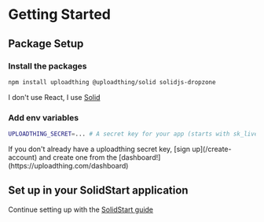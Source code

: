 
# Getting Started

## Package Setup

<Steps>

### Install the packages

```bash copy
npm install uploadthing @uploadthing/solid solidjs-dropzone
```

I don't use React, I use [Solid](/solidstart)

### Add env variables

```bash copy
UPLOADTHING_SECRET=... # A secret key for your app (starts with sk_live_)
```

<Callout type="warning">
  If you don't already have a uploadthing secret key, [sign up](/create-account) and create one from
  the [dashboard!](https://uploadthing.com/dashboard)
</Callout>
</Steps>

## Set up in your SolidStart application

Continue setting up with the [SolidStart guide](/solidstart/server)
